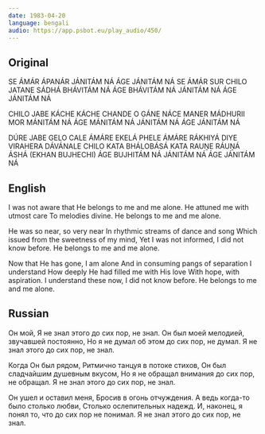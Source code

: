 ```yaml
---
date: 1983-04-20
language: bengali
audio: https://app.psbot.eu/play_audio/450/
---
```


## Original

SE ÁMÁR ÁPANÁR
JÁNITÁM NÁ ÁGE JÁNITÁM NÁ
SE ÁMÁR SUR CHILO JATANE SÁDHÁ
BHÁVITÁM NÁ ÁGE BHÁVITÁM NÁ
JÁNITÁM NÁ ÁGE JÁNITÁM NÁ

CHILO JABE KÁCHE KÁCHE
CHANDE O GÁNE NÁCE
MANER MÁDHURII MOR
MÁNITÁM NÁ ÁGE MÁNITÁM NÁ
JÁNITÁM NÁ ÁGE JÁNITÁM NÁ

DÚRE JABE GELO CALE ÁMÁRE EKELÁ PHELE
ÁMÁRE RÁKHIYÁ DIYE VIRAHERA DÁVÁNALE
CHILO KATA BHÁLOBÁSÁ
KATA RAUṊE RÁUṊÁ ÁSHÁ
(EKHAN BUJHECHI) ÁGE BUJHITÁM NÁ
JÁNITÁM NÁ ÁGE JÁNITÁM NÁ

## English

I was not aware that
He belongs to me and me alone.
He attuned me with utmost care
To melodies divine.
He belongs to me and me alone.

He was so near, so very near
In rhythmic streams of dance and song
Which issued from the sweetness of my mind,
Yet I was not informed, I did not know before.
He belongs to me and me alone.

Now that He has gone, I am alone
And in consuming pangs of separation I understand
How deeply He had filled me with His love
With hope, with aspiration.
I understand these now, I did not know before.
He belongs to me and me alone.

## Russian

Он мой,
Я не знал этого до сих пор, не знал.
Он был моей мелодией, звучавшей постоянно,
Но я не думал об этом до сих пор, не думал.
Я не знал этого до сих пор, не знал.

Когда Он был рядом,
Ритмично танцуя в потоке стихов,
Он был сладчайшим душевным вкусом,
Но я не обращал внимания до сих пор, не обращал.
Я не знал этого до сих пор, не знал.

Он ушел и оставил меня,
Бросив в огонь отчуждения.
А ведь когда-то было столько любви,
Столько ослепительных надежд.
И, наконец, я понял то, что до сих пор не понимал.
Я не знал этого до сих пор, не знал.
